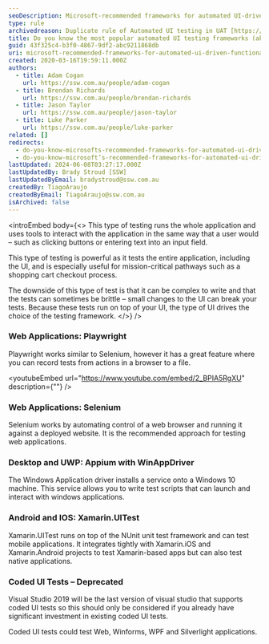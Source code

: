 ```yaml
---
seoDescription: Microsoft-recommended frameworks for automated UI-driven functional testing enable efficient and reliable execution of complex user interactions with web applications.
type: rule
archivedreason: Duplicate rule of Automated UI testing in UAT [https://www.ssw.com.au/rules/automated-ui-testing](/rules/automated-ui-testing)
title: Do you know the most popular automated UI testing frameworks (aka functional testing)?
guid: 43f325c4-b3f0-4867-9df2-abc9211868db
uri: microsoft-recommended-frameworks-for-automated-ui-driven-functional-testing
created: 2020-03-16T19:59:11.000Z
authors:
  - title: Adam Cogan
    url: https://ssw.com.au/people/adam-cogan
  - title: Brendan Richards
    url: https://ssw.com.au/people/brendan-richards
  - title: Jason Taylor
    url: https://ssw.com.au/people/jason-taylor
  - title: Luke Parker
    url: https://ssw.com.au/people/luke-parker
related: []
redirects:
  - do-you-know-microsofts-recommended-frameworks-for-automated-ui-driven-functional-testing
  - do-you-know-microsoft’s-recommended-frameworks-for-automated-ui-driven-functional-testing
lastUpdated: 2024-06-08T03:27:17.000Z
lastUpdatedBy: Brady Stroud [SSW]
lastUpdatedByEmail: bradystroud@ssw.com.au
createdBy: TiagoAraujo
createdByEmail: TiagoAraujo@ssw.com.au
isArchived: false
---
```


<introEmbed
  body={<>
This type of testing runs the whole application and uses tools to interact with the application in the same way that a user would – such as clicking buttons or entering text into an input field.

This type of testing is powerful as it tests the entire application, including the UI, and is especially useful for mission-critical pathways such as a shopping cart checkout process.

The downside of this type of test is that it can be complex to write and that the tests can sometimes be brittle – small changes to the UI can break your tests.
Because these tests run on top of your UI, the type of UI drives the choice of the testing framework.
  </>}
/>
### Web Applications: Playwright

Playwright works similar to Selenium, however it has a great feature where you can record tests from actions in a browser to a file.


<youtubeEmbed url="https://www.youtube.com/embed/2_BPIA5RgXU" description={""} />


### Web Applications: Selenium

Selenium works by automating control of a web browser and running it against a deployed website. It is the recommended approach for testing web applications.

### Desktop and UWP: Appium with WinAppDriver

The Windows Application driver installs a service onto a Windows 10 machine. This service allows you to write test scripts that can launch and interact with windows applications.

### Android and IOS: Xamarin.UITest

Xamarin.UITest runs on top of the NUnit unit test framework and can test mobile applications. It integrates tightly with Xamarin.iOS and Xamarin.Android projects to test Xamarin-based apps but can also test native applications.

### Coded UI Tests – Deprecated

Visual Studio 2019 will be the last version of visual studio that supports coded UI tests so this should only be considered if you already have significant investment in existing coded UI tests.

Coded UI tests could test Web, Winforms, WPF and Silverlight applications.
